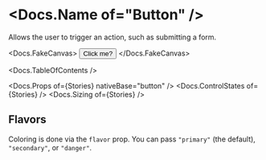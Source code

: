 


<Meta of={Stories} />

# <Docs.Name of="Button" />

Allows the user to trigger an action, such as submitting a form.

<Docs.FakeCanvas>
  <Button sizer={Button.sizer.medium}>Click me?</Button>
</Docs.FakeCanvas>

<Docs.TableOfContents />

<Docs.Props of={Stories} nativeBase="button" />
<Docs.ControlStates of={Stories} />
<Docs.Sizing of={Stories} />

## Flavors

Coloring is done via the `flavor` prop. You can pass `"primary"` (the default),
`"secondary"`, or `"danger"`.

<Canvas of={Stories.AllFlavors} />
